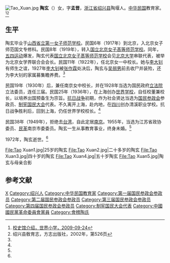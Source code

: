 [[File:Tao_Xuan.jpg|thumb]]
'''陶玄'''（{{bd|1898年||1972年|}}）女，字'''孟晋'''，[[浙江省|浙江省]][[绍兴县|绍兴县]]陶堰人。[[中华民国|中华民国]]教育家。<ref name=sjxx>[http://sjxx.xhedu.sh.cn/cms/app/info/doc/index.php/25698 校史馆介绍，世界小学，2009-09-24]</ref><ref name=sxx>绍兴县敎育志，方志出版社，2002年，第526页</ref>

==生平==
陶玄毕业于[[山西省立第一女子师范学校|山西省立第一女子师范学校]]。民国6年（1917年）到北京，入北京女子师范国文专修科。民国8年（1919年），转入[[国立北京女子髙等师范学校|国立北京女子髙等师范学校]]。同年，[[五四运动|五四运动]]爆发，陶玄代表[[国立北京女子髙等师范学校|国立北京女子髙等师范学校]]会见[[北京大学|北京大学]]串联代表，被举为北京女学界联合会会长。民国11年（1922年），任北京女一中校长。她与[[李大钊|李大钊]]有师生之谊，1927年[[李大钊|李大钊]]被[[张作霖|张作霖]]处决后，陶玄与[[吴弱男|吴弱男]]前去收尸并装殓，还为李大钊的家属募集瞻养费。<ref name=sxx/>

民国19年（1930年）后，兼任南京女中校长，并在1928年当选为国民政府[[立法院|立法院]]立法委员，连任三届。民国25年（1936年），在上海创办[[世界学校|世界学校]]，自任校董兼校长，以培养出国预备生为宗旨。[[抗日战争|抗日战争]]初期，作为社会贤达当选为[[国民参政会|国民参政会]]参政员、[[制宪国民大会|制宪国民大会]]代表。不久离开上海，赴内地，在[[四川|四川]]创办清溪职业学校。抗日战争胜利后，回到上海，仍任世界学校校长。<ref name=sxx/>

民国38年（1949年），拒绝去[[台湾|台湾]]，自此定居[[南京|南京]]。1955年，当选为江苏省政协委员、[[民革|民革]]南京市委委员。陶玄一生从事教育事业，终身未婚。<ref name=sxx/>

1972年，陶玄逝世。<ref name=sxx/>

<gallery>
File:Tao Xuan1.jpg|25岁的陶玄
File:Tao Xuan2.jpg|二十多岁的陶玄
File:Tao Xuan3.jpg|四十岁的陶玄
File:Tao Xuan4.jpg|五十岁陶玄
File:Tao Xuan5.jpg|陶玄与母亲合影
</gallery>

==参考文献==
{{commonscat|Tao Xuan}}
{{reflist}}

{{第1屆中華民國訓政時期立法委員名單}}
{{第2屆中華民國訓政時期立法委員名單}}
{{第3屆中華民國訓政時期立法委員名單}}
{{DEFAULTSORT:Tao陶}}
[[Category:陶姓|X]]
[[Category:绍兴人|Category:绍兴人]]
[[Category:中华民国教育家|Category:中华民国教育家]]
[[Category:第一届国民参政会参政员|Category:第一届国民参政会参政员]]
[[Category:第二届国民参政会参政员|Category:第二届国民参政会参政员]]
[[Category:第三届国民参政会参政员|Category:第三届国民参政会参政员]]
[[Category:第四届国民参政会参政员|Category:第四届国民参政会参政员]]
[[Category:制宪国民大会代表|Category:制宪国民大会代表]]
[[Category:中國國民黨革命委員會黨員|Category:中國國民黨革命委員會黨員]]
[[Category:會稽陶氏|Category:會稽陶氏]]